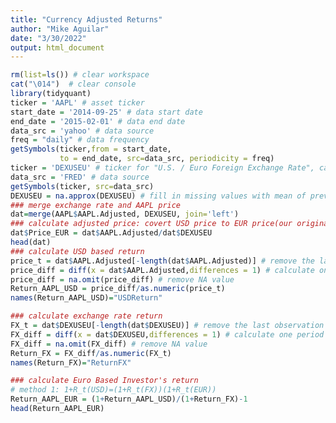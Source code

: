 ---
title: "Currency Adjusted Returns"
author: "Mike Aguilar"
date: "3/30/2022"
output: html_document
---


<!-- ### Currency Adjusted Returns (v1) -->
```{r}
rm(list=ls()) # clear workspace
cat("\014")  # clear console
library(tidyquant)
ticker = 'AAPL' # asset ticker
start_date = '2014-09-25' # data start date
end_date = '2015-02-01' # data end date
data_src = 'yahoo' # data source
freq = "daily" # data frequency
getSymbols(ticker,from = start_date,
           to = end_date, src=data_src, periodicity = freq)
ticker = 'DEXUSEU' # ticker for "U.S. / Euro Foreign Exchange Rate", can be found from FRED website
data_src = 'FRED' # data source
getSymbols(ticker, src=data_src)
DEXUSEU = na.approx(DEXUSEU) # fill in missing values with mean of previous and next obs. 
### merge exchange rate and AAPL price
dat=merge(AAPL$AAPL.Adjusted, DEXUSEU, join='left')
### calculate adjusted price: covert USD price to EUR price(our original data price is USD based)
dat$Price_EUR = dat$AAPL.Adjusted/dat$DEXUSEU
head(dat)
### calculate USD based return 
price_t = dat$AAPL.Adjusted[-length(dat$AAPL.Adjusted)] # remove the last observation
price_diff = diff(x = dat$AAPL.Adjusted,differences = 1) # calculate one period difference
price_diff = na.omit(price_diff) # remove NA value
Return_AAPL_USD = price_diff/as.numeric(price_t)
names(Return_AAPL_USD)="USDReturn"

### calculate exchange rate return
FX_t = dat$DEXUSEU[-length(dat$DEXUSEU)] # remove the last observation
FX_diff = diff(x = dat$DEXUSEU,differences = 1) # calculate one period difference
FX_diff = na.omit(FX_diff) # remove NA value
Return_FX = FX_diff/as.numeric(FX_t)
names(Return_FX)="ReturnFX"

### calculate Euro Based Investor's return
# method 1: 1+R_t(USD)=(1+R_t(FX))(1+R_t(EUR))
Return_AAPL_EUR = (1+Return_AAPL_USD)/(1+Return_FX)-1
head(Return_AAPL_EUR)
```
